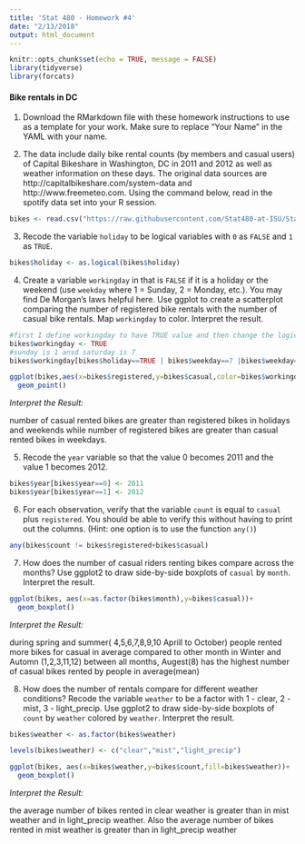 ```yaml
---
title: 'Stat 480 - Homework #4'
date: "2/13/2018"
output: html_document
---
```


```r
knitr::opts_chunk$set(echo = TRUE, message = FALSE)
library(tidyverse)
library(forcats)
```


#### Bike rentals in DC

1. Download the RMarkdown file with these homework instructions to use as a template for your work. Make sure to replace "Your Name" in the YAML with your name.


2. The data include daily bike rental counts (by members and casual users) of Capital Bikeshare in Washington, DC in 2011 and 2012 as well as weather information on these days. The original data sources are http://capitalbikeshare.com/system-data and http://www.freemeteo.com. Using the command below, read in the spotify data set into your R session. 

```r
bikes <- read.csv("https://raw.githubusercontent.com/Stat480-at-ISU/Stat480-at-ISU.github.io/master/homework/data/bikes.csv")
```


3. Recode the variable `holiday` to be logical variables with `0` as `FALSE` and `1` as `TRUE`.

```r
bikes$holiday <- as.logical(bikes$holiday)
```


4. Create a variable `workingday` in that is `FALSE` if it is a holiday or the weekend (use `weekday` where 1 = Sunday, 2 = Monday, etc.). You may find De Morgan's laws helpful here. Use ggplot to create a scatterplot comparing the number of registered bike rentals with the number of casual bike rentals. Map `workingday` to color. Interpret the result.

```r
#first I define workingday to have TRUE value and then change the logical value false if the condition true
bikes$workingday <- TRUE
#sunday is 1 ansd saturday is 7
bikes$workingday[bikes$holiday==TRUE | bikes$weekday==7 |bikes$weekday==1] <- FALSE

ggplot(bikes,aes(x=bikes$registered,y=bikes$casual,color=bikes$workingday))+
  geom_point()
```


*Interpret the Result:*

number of casual rented bikes are greater than registered bikes in holidays and weekends while number of registered bikes are greater than casual rented bikes in weekdays.



5. Recode the `year` variable so that the value 0 becomes 2011 and the value 1 becomes 2012.

```r
bikes$year[bikes$year==0] <- 2011
bikes$year[bikes$year==1] <- 2012
```


6. For each observation, verify that the variable `count` is equal to `casual` plus `registered`. You should be able to verify this without having to print out the columns. (Hint: one option is to use the function `any()`)

```r

any(bikes$count != bikes$registered+bikes$casual)

```


7. How does the number of casual riders renting bikes compare across the months? Use ggplot2 to draw side-by-side boxplots of `casual` by `month`. Interpret the result.

```r
ggplot(bikes, aes(x=as.factor(bikes$month),y=bikes$casual))+
  geom_boxplot()

```

*Interpret the Result:*

during spring and summer( 4,5,6,7,8,9,10 Aprill to October) people rented more bikes for casual in average compared to other month in Winter and Automn (1,2,3,11,12) 
between all months, Augest(8) has the highest number of casual bikes rented by people in average(mean)
 
 

8. How does the number of rentals compare for different weather conditions? Recode the variable `weather` to be a factor with 1 - clear, 2 - mist, 3 - light_precip. Use ggplot2 to draw side-by-side boxplots of `count` by `weather` colored by `weather`. Interpret the result.

```r
bikes$weather <- as.factor(bikes$weather)

levels(bikes$weather) <- c("clear","mist","light_precip")

ggplot(bikes, aes(x=bikes$weather,y=bikes$count,fill=bikes$weather))+
  geom_boxplot()

```

*Interpret the Result:*

the average number of bikes rented in clear weather is greater than in mist weather and in light_precip weather. Also the average number of bikes rented in mist weather is greater than in light_precip weather


